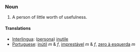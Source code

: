 === Noun ===
# A person of little worth of usefulness.
==== Translations ====
*[[Interlingua]]: ([[persona]]) [[inutile]]
*[[Portuguese]]: [[inútil]] ''m'' & ''f'', [[imprestável]] ''m'' & ''f'', [[zero à esquerda]] ''m''